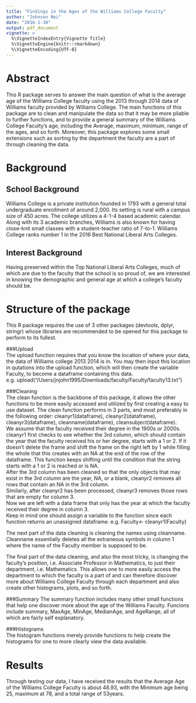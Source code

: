 ```yaml
---
title: "Findings in the Ages of the Williams College Faculty"
author: "Johnson Nei"
date: "2016-1-30"
output: pdf_document
vignette: >
  %\VignetteIndexEntry{Vignette Title}
  %\VignetteEngine{knitr::rmarkdown}
  %\VignetteEncoding{UTF-8}
---
```

  
# Abstract  
  
This R package serves to answer the main question of what is the average age of the Williams College faculty using the 2013 through 2014 data of Williams faculty provided by Williams College. The main functions of this package are to clean and manipulate the data so that it may be more pliable to further functions, and to provide a general summary of the Williams College Faculty's age, including the Average, maximum, minimum, range of the ages, and so forth. Moreover, this package explores some small extensions such as sorting by the department the faculty are a part of through cleaning the data.  
  
# Background  
  
## School Background  
Williams College is a private institution founded in 1793 with a general total undergraduate enrollment of around 2,000. Its setting is rural with a campus size of 450 acres. The college utilizes a 4-1-4 based academic calendar. Along with its 3 academic branches, Williams is also known for having close-knit small classes with a student-teacher ratio of 7-to-1. Williams College ranks number 1 in the 2016 Best National Liberal Arts Colleges.  
  
## Interest Background  
Having preserved within the Top National Liberal Arts Colleges, much of which are due to the faculty that the school is so proud of, we are interested in knowing the demographic and general age at which a college's faculty should be.  
  
# Structure of the package  
This R package requires the use of 3 other packages (devtools, dplyr, stringr) whose libraries are recommended to be opened for this package to perform to its fullest.  
  
###Upload  
The upload function requires that you know the location of where your data, the data of Williams college 2013 2014 is in. You may then input this location in qutations into the upload function, which will then create the variable Faculty, to become a dataframe containing this data.  
e.g. upload("/Users/jnjohn1995/Downloads/faculty/Faculty/faculty13.txt")
  
###Cleaning  
The clean function is the backbone of this package, it allows the other functions to be more easily accessed and utilized by first creating a easy to use dataset. The clean function performs in 3 parts, and most preferably in the following order: cleanyr1(dataframe), cleanyr2(dataframe), cleanyr3(dataframe), cleanname(dataframe), cleansubject(dataframe).  
We assume that the faculty received their degree in the 1900s or 2000s. cleanyr1 first checks to see whether the 3rd column, which should contain the year that the faculty received his or her degree, starts with a 1 or 2. If it doesn't delete the frame and shift the frame on the right left by 1 while filling the whole that this creates with an NA at the end of the row of the dataframe. This function keeps shifting until the condition that the string starts with a 1 or 2 is reached or is NA.  
After the 3rd column has been cleaned so that the only objects that may exist in the 3rd column are the year, NA, or a blank, cleanyr2 removes all rows that contain an NA in the 3rd column.  
Similarly, after cleanyr2 has been processed, cleanyr3 removes those rows that are empty for column 3.  
Now we are left with a data frame that only has the year at which the faculty received their degree in column 3.  
Keep in mind one should assign a variable to the function since each function returns an unassigned dataframe. e.g. Faculty<- cleanyr1(Faculty)  
  
The next part of the data cleaning is cleaning the names using cleanname. Cleanname essentially deletes all the extraneous symbols in column 1 where the name of the Faculty member is suppsoed to be.  
  
The final part of the data cleaning, and also the most tricky, is changing the faculty's position, i.e. Associate Professor in Mathematics, to just their department, i.e. Mathematics. This allows one to more easily access the department to which the faculty is a part of and can therefore discover more about Williams College Faculty through each department and also create other histograms, plots, and so forth.  
  
###Summary
The summary function includes many other small functions that help one discover more about the age of the Williams Faculty. Funcions include summary, MaxAge, MinAge, MedianAge, and AgeRange, all of which are fairly self explanatory.
  
###Histograms  
The histogram functions merely provide functions to help create the histograms for one to more clearly view the data available.  
  
# Results  
Through testing our data, I have received the results that the Average Age of the Williams College Faculty is about 48.93, with the Minimum age being 25, maximum at 78, and a total range of 53years.  


